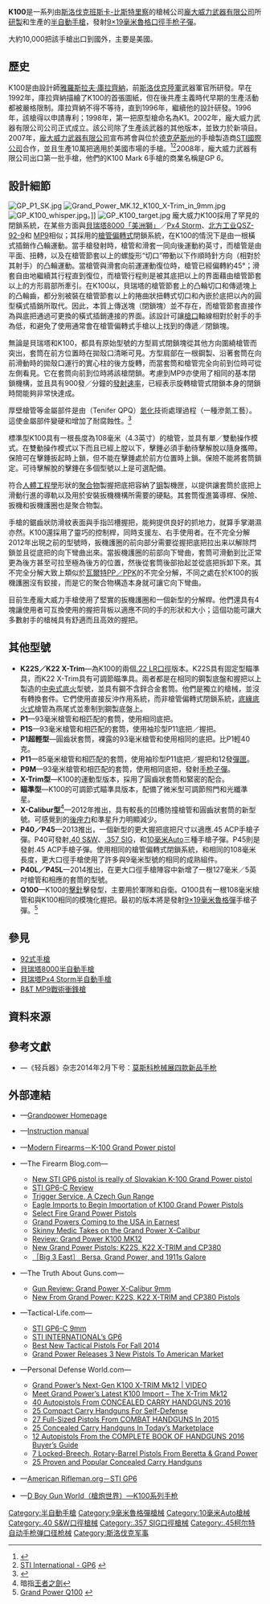 {{citation style|time=2016-03-15T10:11:28+00:00}}
{{noteTA
|G1=軍事
|G2=長度單位
|G3=Firearms
}}
{{Infobox Weapon
|name= 龐大威力K100半自動手槍<br />{{Lang|en|Grand Power K100}}
|image= File:GP K100 MARK6.jpg
|image_size= 300px
|caption= 龐大威力K100 Mark 6
|origin= {{flagcountry|Slovakia}}
|type= [[半自動手槍|半自動手槍]]
<!-- Type selection -->
|is_ranged= yes
|is_bladed= 
|is_explosive= 
|is_artillery= 
|is_vehicle= 
|is_missile= 
|is_UK= 
<!-- Service history -->
|service= 
|used_by= 
|wars= 
<!-- Production history -->
|designer= [[雅羅斯拉夫·庫拉齊納|雅羅斯拉夫·庫拉齊納]]
|design_date= 1994—1996年
|manufacturer= [[龐大威力武器有限公司|龐大威力武器有限公司]]
|unit_cost= 
|production_date= 2002年—
|number= 
|variants= <div class="NavFrame collapsed" style="color: black; background-color: #FFFFFF; margin: 0 auto; padding: 0 10px; text-align: left;"><div class="NavHead" style="background-color: #FFFFFF; margin: 0 auto; padding: 0 10px; font-weight:normal;"></div><div class="NavContent" style="background-color: #FFFFFF; margin: 0 auto; padding: 0 10px;">
* K100 DAO
* K100 GPC9
* K100 Mark 6
* K100 Patrol
* K100 QA
* K100 Silver
* K100 Tactical
* K100 Target
* K100 Whisper
* K102 R
* K105 R
* P1
</div>
</div>
<!-- General specifications -->
|spec_label= 
|weight= 空槍：740[[克|克]]（26.12[[盎司|盎司]]）
|length= 202.5[[毫米|毫米]]（7.97[[英寸|英吋]]）
|part_length= 108毫米（4.25英吋）
|width= 40毫米（1.57英吋）
|height= 133.5毫米（5.26英吋）
|diameter= 
|crew= 
<!-- Ranged weapon specifications --> 
|cartridge= [[9×19mm魯格彈|9×19毫米魯格彈]]
|caliber= 9.02毫米（.355英吋）
|barrels= 1根，[[膛線|線膛]]，[[不鏽鋼|不鏽鋼]]製，耳語型[[槍口|槍口]]具有螺紋以裝上[[抑制器|消聲器]]
|action= <div class="NavFrame collapsed" style="color: black; background-color: #FFFFFF; margin: 0 auto; padding: 0 10px; text-align: left;"><div class="NavHead" style="background-color: #FFFFFF; margin: 0 auto; padding: 0 10px; font-weight:normal;"></div><div class="NavContent" style="background-color: #FFFFFF; margin: 0 auto; padding: 0 10px;">
* [[後座作用|槍管短行程後座作用]]
* [[槍管偏轉式|槍管偏轉式]]
* 單／雙動操作[[扳機|扳機]]
</div>
</div>
|mode= {{Link-en|半自動槍械|Semi-automatic firearm|半自動}}
|rate= 
|velocity= 
|energy= 
|range= 
|max_range= 
|feed= 15、17發可拆卸式[[彈匣|彈匣]]
|sights= [[機械瞄具|機械瞄具]]：可調節缺口式[[照門|照門]]及固定刀片式[[照準器|準星]]（三點式準星）<br />[[瞄準基線|瞄準基線]]：160毫米（6.3英寸）
<!-- 火炮規格 -->
|breech= 
|recoil= 
|carriage= 
|elevation= 
|traverse= 
<!-- 刃器規格 -->
|blade_type= 
|hilt_type= 
|sheath_type= 
|head_type= 
|haft_type= 
<!-- 爆炸物內填炸藥規格 --> 
|filling= 
|filling_weight= 
|detonation= 
|yield= 
<!-- 車輛/飛彈 規格 -->
|armour= 
|primary_armament= 
|secondary_armament= 
|engine= 
|engine_power= 
|transmission= 
|payload_capacity= 
|fuel_capacity= 
|pw_ratio= 
|suspension= 
|clearance= 
|vehicle_range= 
|speed= 
|guidance= 
|steering= 
<!-- missiles only -->
|wingspan= 
|propellant= 
|ceiling= 
|altitude= 
|depth= 
|boost= 
|accuracy= 
|launch_platform= 
|transport= 
}}

'''K100'''是一系列由[[斯洛伐克|斯洛伐克]][[班斯卡-比斯特里察|班斯卡-比斯特里察]]的槍械公司[[龐大威力武器有限公司|龐大威力武器有限公司]]所[[研究開發|研製]]和生產的[[半自動手槍|半自動手槍]]，發射[[9×19mm魯格彈|9×19毫米魯格]][[口徑|口徑]][[手枪|手枪]][[子彈|子彈]]。

大約10,000把該手槍出口到國外，主要是美國。

== 歷史 ==
K100是由設計師[[雅羅斯拉夫·庫拉齊納|雅羅斯拉夫·庫拉齊納]]，前[[斯洛伐克陸軍|斯洛伐克陸軍]]武器軍官所研發。早在1992年，庫拉齊納描繪了K100的首張圖紙，但在後共產主義時代早期的生產活動都被嚴格限制。庫拉齊納不得不等待，直到1996年，繼續他的設計研發。1996年，該槍得以申請專利；1998年，第一把原型槍命名為K1。2002年，龐大威力武器有限公司公司正式成立。該公司除了生產該武器的其他版本，並致力於新項目。2007年，[[龐大威力武器有限公司|龐大威力武器有限公司]]宣布將會與位於[[德克萨斯州|德克萨斯州]]的手槍製造商[[STI_5.0戰術型手槍|STI國際公司]]合作，並且生產10萬把適用於美國市場的手槍。<ref>{{Cite web |url=http://www.grandpower.eu/en/index.php?option=com_content&view=article&id=46&Itemid=111 |title=存档副本 |access-date=2016-03-10 |archive-url=https://web.archive.org/web/20101007131936/http://www.grandpower.eu/en/index.php?option=com_content&view=article&id=46&Itemid=111 |archive-date=2010-10-07 |dead-url=yes }}</ref><ref>[http://www.stiguns.com/guns/GP6/GP6.php STI International - GP6<!-- Bot generated title -->] {{webarchive|url=https://web.archive.org/web/20100302041245/http://www.stiguns.com/guns/GP6/GP6.php |date=2010-03-02 }}</ref>2008年，龐大威力武器有限公司出口第一批手槍，他們的K100 Mark 6手槍的商業名稱是GP 6。

== 設計細節 ==
[[File:GP_P1_SK.jpg|thumb]]
[[File:Grand_Power_MK.12_K100_X-Trim_in_9mm.jpg|thumb]]
[[File:GP_K100_whisper.jpg|thumb]]。]]
[[File:GP_K100_target.jpg|thumb]]
龐大威力K100採用了罕見的閉鎖系統，在某些方面與[[貝瑞塔|貝瑞塔]][[貝瑞塔8000半自動手槍|8000「美洲獅」]]／[[貝瑞塔Px4_Storm半自動手槍|Px4 Storm]]、[[中国兵器工业集团|北方工业]][[92式手槍|QSZ-92-9]]和{{Link-en|布鲁加-托梅|Brügger & Thomet|B&T}} [[B&T_MP9戰術衝鋒槍|MP9]]相似；其採用的[[槍管偏轉式|槍管偏轉式]]閉鎖系統，在K100的情況下是由一根橫式插銷作凸輪運動。當手槍發射時，槍管和滑套一同向後運動約{{frac|3|8}}英寸，而槍管是由平面、扭轉，以及在槍管節套以上的螺旋形“切口”帶動以下作順時針方向（相對於其射手）的凸輪運動。當槍管與滑套向前運運動復位時，槍管已經偏轉約45°；滑套自由地繼續其行程直到復位，而槍管行程則是被其底把以上的界面藉由槍管節套以上的方形肩部所牽引。在K100以，貝瑞塔的槍管節套上的凸輪切口和傳遞塊上的凸輪齒，都分別被裝在槍管節套以上的捲曲狀扭轉式切口和內嵌於底把以內的圓型橫式插銷所取代。因此，本質上傳送塊（閉鎖塊）並不存在，而槍管節套直接作為與底把通過可更換的橫式插銷連接的界面。該設計可讓[[槍口|槍口]]軸線相對於射手的手為低，和避免了使用通常會在槍管偏轉式手槍以上找到的傳遞／閉鎖塊。

無論是貝瑞塔和K100，都具有原始型號的方型肩式閉鎖塊從其他方向圍繞槍管而突出，套筒在前方位置時在拋殼口清晰可見。方型肩部在一根鋼製、沿著套筒在向前滑動時的拋殼口運行的實心柱的後方旋轉，而當套筒和槍管完全向前到位時可從左側看見。它在套筒向前到位時將該槍閉鎖。考慮到MP9亦使用了相同的基本閉鎖機構，並且具有900發／分鐘的[[射速|發射速率]]，已經表示旋轉槍管式閉鎖本身的閉鎖時間能夠非常快達成。

厚壁槍管等金屬部件是由{{Link-en|鐵素體氮碳共滲|Ferritic nitrocarburizing#Salt bath ferritic nitrocarburizing|特尼弗QPQ}}（Tenifer QPQ）[[滲氮|氮化]]技術處理過程（一種滲氮工藝）。這使金屬部件變硬和增加了耐腐蝕性。<ref>{{cite web|url=http://www.grandpower.eu/en/|title=Tenifer QPQ|publisher=|accessdate=26 October 2014|deadurl=yes|archiveurl=https://web.archive.org/web/20141026103206/http://www.grandpower.eu/en/|archivedate=2014-10-26}}</ref>

標準型K100具有一根長度為108毫米（4.3英寸）的槍管，並具有單／雙動操作模式。在雙動操作模式以下而且已經上膛以下，擊錘必須手動待擊解脫以隨身攜帶。保險可在擊錘扳起時上鎖，但不能在擊錘處於前方位置時上鎖。保險不能將套筒鎖定。可待擊解脫的擊錘在多個型號以上是可選配備。

符合[[人因工程学|人體工程學]]形狀的[[聚合物|聚合物]]製握把底把容納了[[钢|钢]]製機匣，以提供讓套筒於底把上滑動行進的導軌以及用於安裝扳機機構所需要的硬點。其套筒復進簧導桿、保險、扳機和扳機護圈也是聚合物製。

手槍的鋸齒狀防滑紋表面與手指凹槽握把，能夠提供良好的抓地力，就算手掌潮濕亦然。K100還採用了靈巧的控制桿，同時支援左、右手使用者。在不完全分解2012年出現之前的型號時，扳機護圈的前向部分需要從握把底把拉出来以解除閂鎖並且從底把的向下彎曲出來。當扳機護圈的前部向下彎曲，套筒可滑動到比正常更為後方甚至可拉至極為後方的位置，然後從套筒後部抬起並從底把拆卸下來。其不完全分解大致上類似於[[瓦爾特PP手槍|瓦爾特PP／PPK]]的不完全分解，不同之處在於K100的扳機護圈沒有鉸接，而是它的聚合物構造本身就可讓它向下彎曲。

目前生產龐大威力手槍使用了堅實的扳機護圈和一個新型的分解桿。他們還具有4塊讓使用者可互換使用的握把背板以適應不同的手的形狀和大小；這個功能可讓大多數射手的槍械具有舒適而且高效的握把。

== 其他型號 ==
* '''K22S／K22 X-Trim'''—為K100的兩個[[.22_LR|.22 LR]][[口徑|口徑]]版本。K22S具有固定型瞄準具，而K22 X-Trim具有可調節瞄準具。兩者都是在相同的鋼製底盤和握把以上製造的[[中央式底火|中央式底火]]型號，並具有鋼不含鋅合金套筒。他們是獨立的槍械，並沒有轉換套件。它們使用直接反沖作用系統，而非槍管偏轉式閉鎖系統，[[底緣底火式|底緣底火式]]槍管為燕尾式並牽制到鋼製底盤上。
* '''P1'''—93毫米槍管和相匹配的套筒，使用相同底把。
* '''P1S'''—93毫米槍管和相匹配的套筒，使用袖珍型P11底把／握把。
* '''P1超輕型'''—圓齒狀套筒，裸露的93毫米槍管和使用相同的底把。比P1輕40克。
* '''P11'''—85毫米槍管和相匹配的套筒，使用袖珍型P11底把／握把和12發[[彈匣|彈匣]]。
* '''P9M'''—93毫米槍管和相匹配的套筒，使用相同底把，發射{{Link-en|9×18毫米馬卡羅夫|9×18mm Makarov}}[[手枪|手枪]][[子彈|子彈]]。
* '''X-Trim型'''—K100的運動型版本，採用了圓齒狀套筒和緊密的配合。
* '''瞄準型'''—K100的可調節式瞄準具版本，配備了微米型可調節照門和光纖準星。
* '''X-Calibur型'''<ref>暗指[[王者之劍|王者之劍]]</ref>—2012年推出，具有較長的凹槽防撞槍管和圓齒狀套筒的新型號。可感覺到的[[後座力|後座力]]和準星升力明顯減少。
* '''P40／P45'''—2013推出，一個新型的更大握把底把尺寸以適應.45 ACP手槍子彈。P40可發射[[.40_S&W|.40 S&W]]、[[.357_SIG|.357 SIG]]，和[[10mm_Auto|10毫米Auto]]三種手槍子彈。P45則是發射.45 ACP手槍子彈。使用相同的槍管偏轉式閉鎖系統，和相同的108毫米長度，更大口徑手槍使用了許多與9毫米型號的相同的成熟組件。
* '''P40L／P45L'''—2014推出，在更大口徑手槍陣容中新增了一根127毫米／5英吋槍管和相應的套筒的型號。
* '''Q100'''—K100的[[撞針|擊針]]擊發型，主要用於軍隊和自衛。Q100具有一根108毫米槍管和與K100相同的模塊化握把。最初的版本將是發射[[9×19mm魯格彈|9×19毫米魯格彈]]手槍子彈。<ref>[http://www.grandpower.eu/kategoria-15-clanok-489-detail-q100-#ad-image-0 Grand Power Q100] {{webarchive|url=https://web.archive.org/web/20150708015154/http://www.grandpower.eu/kategoria-15-clanok-489-detail-q100- |date=2015-07-08 }}</ref>

== 參見 ==
* [[92式手槍|92式手槍]]
* [[貝瑞塔8000半自動手槍|貝瑞塔8000半自動手槍]]
* [[貝瑞塔Px4_Storm半自動手槍|貝瑞塔Px4 Storm半自動手槍]]
* [[B&T_MP9戰術衝鋒槍|B&T MP9戰術衝鋒槍]]

== 資料來源 ==
{{Reflist}}

== 參考文獻 ==
* {{zh-hans icon}}—《轻兵器》杂志2014年2月下号：[https://web.archive.org/web/20160414220141/http://www.xzbu.com/8/view-4876439.htm 莫斯科枪械展四款新品手枪]

== 外部連結 ==
{{Commons category|Grand Power}}
{{refbegin|2}}
* {{en icon}}—[http://www.grandpower.eu Grandpower Homepage] {{Wayback|url=http://www.grandpower.eu/ |date=20210326194445 }}
* {{en icon}}—[http://www.grandpower.eu/Download_subory/Manual_sk_en.pdf Instruction manual]{{dead link|date=十一月 2017 |bot=InternetArchiveBot }}
* {{en icon}}—[https://web.archive.org/web/20080406125935/http://www.world.guns.ru/handguns/hg123-e.htm Modern Firearms－K-100 Grand Power pistol]
* {{en icon}}—The Firearm Blog.com—
** [http://www.thefirearmblog.com/blog/2008/02/08/new-sti-gp6-pistol-is-really-of-slovakian-k-100-grand-power-pistol/ New STI GP6 pistol is really of Slovakian K-100 Grand Power pistol] {{Wayback|url=http://www.thefirearmblog.com/blog/2008/02/08/new-sti-gp6-pistol-is-really-of-slovakian-k-100-grand-power-pistol/ |date=20210128061526 }}
** [http://www.thefirearmblog.com/blog/2010/05/13/sti-gp6-c-review/ STI GP6-C Review] {{Wayback|url=http://www.thefirearmblog.com/blog/2010/05/13/sti-gp6-c-review/ |date=20200930214534 }}
** [http://www.thefirearmblog.com/blog/2014/07/17/trigger-service-czech-gun-range/ Trigger Service, A Czech Gun Range] {{Wayback|url=http://www.thefirearmblog.com/blog/2014/07/17/trigger-service-czech-gun-range/ |date=20210201005711 }}
** [http://www.thefirearmblog.com/blog/2014/10/01/eagle-imports-begin-importation-k100-grand-power-pistols/ Eagle Imports to Begin Importation of K100 Grand Power Pistols] {{Wayback|url=http://www.thefirearmblog.com/blog/2014/10/01/eagle-imports-begin-importation-k100-grand-power-pistols/ |date=20201129203527 }}
** [http://www.thefirearmblog.com/blog/2015/05/08/select-fire-grand-power-pistols/ Select Fire Grand Power Pistols] {{Wayback|url=http://www.thefirearmblog.com/blog/2015/05/08/select-fire-grand-power-pistols/ |date=20201028060317 }}
** [http://www.thefirearmblog.com/blog/2015/05/11/grand-powers-coming-to-the-usa-in-earnest/ Grand Powers Coming to the USA in Earnest] {{Wayback|url=http://www.thefirearmblog.com/blog/2015/05/11/grand-powers-coming-to-the-usa-in-earnest/ |date=20201028093923 }}
** [http://www.thefirearmblog.com/blog/2015/10/02/skinny-medic-takes-on-the-grand-power-x-calibur/ Skinny Medic Takes on the Grand Power X-Calibur] {{Wayback|url=http://www.thefirearmblog.com/blog/2015/10/02/skinny-medic-takes-on-the-grand-power-x-calibur/ |date=20201202153131 }}
** [http://www.thefirearmblog.com/blog/2015/11/18/review-grand-power-k100-mk12/ Review: Grand Power K100 MK12] {{Wayback|url=http://www.thefirearmblog.com/blog/2015/11/18/review-grand-power-k100-mk12/ |date=20210121184119 }}
** [http://www.thefirearmblog.com/blog/2016/01/07/new-grand-power-pistols-k22-k22s-and-cp380/ New Grand Power Pistols: K22S, K22 X-TRIM and CP380] {{Wayback|url=http://www.thefirearmblog.com/blog/2016/01/07/new-grand-power-pistols-k22-k22s-and-cp380/ |date=20210121085352 }}
** [http://www.thefirearmblog.com/blog/2016/04/07/big-3-east-bersa-grand-power-and-1911s-galore/ ［Big 3 East］ Bersa, Grand Power, and 1911s Galore] {{Wayback|url=http://www.thefirearmblog.com/blog/2016/04/07/big-3-east-bersa-grand-power-and-1911s-galore/ |date=20210119104947 }}
* {{en icon}}—The Truth About Guns.com—
** [http://www.thetruthaboutguns.com/2015/11/jon-wayne-taylor/gun-review-grand-power-x-calibur-9mm/ Gun Review: Grand Power X-Calibur 9mm] {{Wayback|url=http://www.thetruthaboutguns.com/2015/11/jon-wayne-taylor/gun-review-grand-power-x-calibur-9mm/ |date=20171012072121 }}
** [http://www.thetruthaboutguns.com/2016/01/daniel-zimmerman/384560/ New From Grand Power: K22S, K22 X-TRIM and CP380 Pistols] {{Wayback|url=http://www.thetruthaboutguns.com/2016/01/daniel-zimmerman/384560/ |date=20170510073307 }}
* {{en icon}}—Tactical-Life.com—
** [http://www.tactical-life.com/combat-handguns/sti-gp6-c-9mm/ STI GP6-C 9mm] {{Wayback|url=http://www.tactical-life.com/combat-handguns/sti-gp6-c-9mm/ |date=20191203180947 }}
** [http://www.tactical-life.com/firearms/sti-internationals-gp6/ STI INTERNATIONAL’s GP6] {{Wayback|url=http://www.tactical-life.com/firearms/sti-internationals-gp6/ |date=20170708071828 }}
** [http://www.tactical-life.com/firearms/best-tactical-pistols-fall-2014/2/#nasgw-2014-pistols-magnum-research-floor Best New Tactical Pistols For Fall 2014] {{Wayback|url=http://www.tactical-life.com/firearms/best-tactical-pistols-fall-2014/2/#nasgw-2014-pistols-magnum-research-floor |date=20170802053918 }}
** [http://www.tactical-life.com/firearms/grand-power-3-new-pistols-2016/#grndpwr-k22s Grand Power Releases 3 New Pistols To American Market] {{Wayback|url=http://www.tactical-life.com/firearms/grand-power-3-new-pistols-2016/#grndpwr-k22s |date=20191206110922 }}
* {{en icon}}—Personal Defense World.com—
** [http://www.personaldefenseworld.com/2014/12/grand-powers-next-gen-k100-x-trim-mk12-video/#grand-power-k100-xtrim Grand Power’s Next-Gen K100 X-TRIM Mk12 | VIDEO] {{Wayback|url=http://www.personaldefenseworld.com/2014/12/grand-powers-next-gen-k100-x-trim-mk12-video/#grand-power-k100-xtrim |date=20200814145249 }}
** [http://www.personaldefenseworld.com/2015/04/meet-grand-powers-latest-k100-import-the-x-trim-mk12/#grand-power-k100-x-trim-mk12-2 Meet Grand Power’s Latest K100 Import – The X-Trim Mk12] {{Wayback|url=http://www.personaldefenseworld.com/2015/04/meet-grand-powers-latest-k100-import-the-x-trim-mk12/#grand-power-k100-x-trim-mk12-2 |date=20200805023104 }}
** [https://web.archive.org/web/20151006043101/http://www.personaldefenseworld.com/2015/10/40-autopistols-from-concealed-carry-handguns-2016/#grand-power-k100-2 40 Autopistols From CONCEALED CARRY HANDGUNS 2016]
** [https://web.archive.org/web/20151125153156/http://www.personaldefenseworld.com/2015/11/25-compact-carry-handguns-for-self-defense/#grand-power-k100-x-trim 25 Compact Carry Handguns For Self-Defense]
** [http://www.personaldefenseworld.com/2015/12/27-full-sized-pistols-from-combat-handguns-in-2015/#grand-power-k100-x-trim-mk12-13 27 Full-Sized Pistols From COMBAT HANDGUNS In 2015] {{Wayback|url=http://www.personaldefenseworld.com/2015/12/27-full-sized-pistols-from-combat-handguns-in-2015/#grand-power-k100-x-trim-mk12-13 |date=20151216201144 }}
** [http://www.personaldefenseworld.com/2015/12/25-concealed-carry-handguns-in-todays-marketplace/#grand-power-p40-2 25 Concealed Carry Handguns In Today’s Marketplace] {{Wayback|url=http://www.personaldefenseworld.com/2015/12/25-concealed-carry-handguns-in-todays-marketplace/#grand-power-p40-2 |date=20151217211002 }}
** [http://www.personaldefenseworld.com/2016/02/12-autopistols-from-the-complete-book-of-handguns-2016-buyers-guide/#grandpowerxcalibur 12 Autopistols From the COMPLETE BOOK OF HANDGUNS 2016 Buyer’s Guide] {{Wayback|url=http://www.personaldefenseworld.com/2016/02/12-autopistols-from-the-complete-book-of-handguns-2016-buyers-guide/#grandpowerxcalibur |date=20160206010521 }}
** [http://www.personaldefenseworld.com/2016/04/7-locked-breech-rotary-barrel-pistols-from-beretta-grand-power/#grand-power-p1-2 7 Locked-Breech, Rotary-Barrel Pistols From Beretta & Grand Power] {{Wayback|url=http://www.personaldefenseworld.com/2016/04/7-locked-breech-rotary-barrel-pistols-from-beretta-grand-power/#grand-power-p1-2 |date=20210511011142 }}
** [http://www.personaldefenseworld.com/2016/05/25-proven-and-popular-concealed-carry-handguns/#grand-power-cp-380 25 Proven and Popular Concealed Carry Handguns] {{Wayback|url=http://www.personaldefenseworld.com/2016/05/25-proven-and-popular-concealed-carry-handguns/#grand-power-cp-380 |date=20161025100111 }}
* {{en icon}}—[http://www.americanrifleman.org/articles/2009/5/9/sti-gp6/ American Rifleman.org－STI GP6] {{Wayback|url=http://www.americanrifleman.org/articles/2009/5/9/sti-gp6/ |date=20200807161242 }}
* {{zh-hans icon}}—[http://pewpewpew.work/slovakian/k100/k100.htm D Boy Gun World（槍炮世界）—K100系列手枪] {{Wayback|url=http://pewpewpew.work/slovakian/k100/k100.htm |date=20190805014006 }}
{{refend}}

{{DEFAULTSORT:Grand Power K100}}
[[Category:半自動手槍|Category:半自動手槍]]
[[Category:9毫米魯格彈槍械|Category:9毫米魯格彈槍械]]
[[Category:10毫米Auto槍械|Category:10毫米Auto槍械]]
[[Category:.40_S&W口徑槍械|Category:.40 S&W口徑槍械]]
[[Category:.357_SIG口徑槍械|Category:.357 SIG口徑槍械]]
[[Category:.45柯尔特自动手枪弹口径枪械|Category:.45柯尔特自动手枪弹口径枪械]]
[[Category:斯洛伐克军事|Category:斯洛伐克军事]]